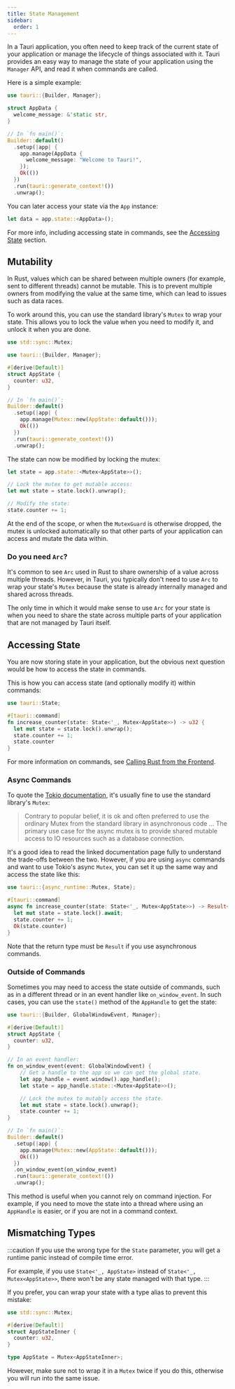 ```yaml
---
title: State Management
sidebar:
  order: 1
---
```


In a Tauri application, you often need to keep track of the current state of your application or manage the lifecycle of things associated with it. Tauri provides an easy way to manage the state of your application using the `Manager` API, and read it when commands are called.

Here is a simple example:

```rust
use tauri::{Builder, Manager};

struct AppData {
  welcome_message: &'static str,
}

// In `fn main()`:
Builder::default()
  .setup(|app| {
    app.manage(AppData {
      welcome_message: "Welcome to Tauri!",
    });
    Ok(())
  })
  .run(tauri::generate_context!())
  .unwrap();
```

You can later access your state via the `App` instance:

```rust
let data = app.state::<AppData>();
```

For more info, including accessing state in commands, see the [Accessing State](#accessing-state) section.

## Mutability

In Rust, values which can be shared between multiple owners (for example, sent to different threads) cannot be mutable. This is to prevent multiple owners from modifying the value at the same time, which can lead to issues such as data races.

To work around this, you can use the standard library's `Mutex` to wrap your state. This allows you to lock the value when you need to modify it, and unlock it when you are done.

```rust
use std::sync::Mutex;

use tauri::{Builder, Manager};

#[derive(Default)]
struct AppState {
  counter: u32,
}

// In `fn main()`:
Builder::default()
  .setup(|app| {
    app.manage(Mutex::new(AppState::default()));
    Ok(())
  })
  .run(tauri::generate_context!())
  .unwrap();
```

The state can now be modified by locking the mutex:

```rust
let state = app.state::<Mutex<AppState>>();

// Lock the mutex to get mutable access:
let mut state = state.lock().unwrap();

// Modify the state:
state.counter += 1;
```

At the end of the scope, or when the `MutexGuard` is otherwise dropped, the mutex is unlocked automatically so that other parts of your application can access and mutate the data within.

### Do you need `Arc`?

It's common to see `Arc` used in Rust to share ownership of a value across multiple threads. However, in Tauri, you typically don't need to use `Arc` to wrap your state's `Mutex` because the state is already internally managed and shared across threads.

The only time in which it would make sense to use `Arc` for your state is when you need to share the state across multiple parts of your application that are not managed by Tauri itself.

## Accessing State

You are now storing state in your application, but the obvious next question would be how to access the state in commands.

This is how you can access state (and optionally modify it) within commands:

```rust
use tauri::State;

#[tauri::command]
fn increase_counter(state: State<'_, Mutex<AppState>>) -> u32 {
  let mut state = state.lock().unwrap();
  state.counter += 1;
  state.counter
}
```

For more information on commands, see [Calling Rust from the Frontend](/develop/calling-rust).

### Async Commands

To quote the [Tokio documentation](https://docs.rs/tokio/latest/tokio/sync/struct.Mutex.html#which-kind-of-mutex-should-you-use), it's usually fine to use the standard library's `Mutex`:

> Contrary to popular belief, it is ok and often preferred to use the ordinary Mutex from the standard library in asynchronous code ... The primary use case for the async mutex is to provide shared mutable access to IO resources such as a database connection.

It's a good idea to read the linked documentation page fully to understand the trade-offs between the two. However, if you are using `async` commands and want to use Tokio's async `Mutex`, you can set it up the same way and access the state like this:

```rust
use tauri::{async_runtime::Mutex, State};

#[tauri::command]
async fn increase_counter(state: State<'_, Mutex<AppState>>) -> Result<u32, ()> {
  let mut state = state.lock().await;
  state.counter += 1;
  Ok(state.counter)
}
```

Note that the return type must be `Result` if you use asynchronous commands.

### Outside of Commands

Sometimes you may need to access the state outside of commands, such as in a different thread or in an event handler like `on_window_event`. In such cases, you can use the `state()` method of the `AppHandle` to get the state:

```rust
use tauri::{Builder, GlobalWindowEvent, Manager};

#[derive(Default)]
struct AppState {
  counter: u32,
}

// In an event handler:
fn on_window_event(event: GlobalWindowEvent) {
    // Get a handle to the app so we can get the global state.
    let app_handle = event.window().app_handle();
    let state = app_handle.state::<Mutex<AppState>>();

    // Lock the mutex to mutably access the state.
    let mut state = state.lock().unwrap();
    state.counter += 1;
}

// In `fn main()`:
Builder::default()
  .setup(|app| {
    app.manage(Mutex::new(AppState::default()));
    Ok(())
  })
  .on_window_event(on_window_event)
  .run(tauri::generate_context!())
  .unwrap();
```

This method is useful when you cannot rely on command injection. For example, if you need to move the state into a thread where using an `AppHandle` is easier, or if you are not in a command context.

## Mismatching Types

:::caution
If you use the wrong type for the `State` parameter, you will get a runtime panic instead of compile time error.

For example, if you use `State<'_, AppState>` instead of `State<'_, Mutex<AppState>>`, there won't be any state managed with that type.
:::

If you prefer, you can wrap your state with a type alias to prevent this mistake:

```rust
use std::sync::Mutex;

#[derive(Default)]
struct AppStateInner {
  counter: u32,
}

type AppState = Mutex<AppStateInner>;
```

However, make sure not to wrap it in a `Mutex` twice if you do this, otherwise you will run into the same issue.
